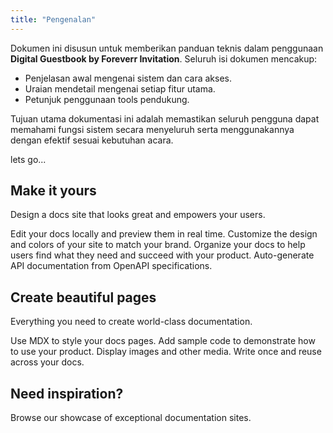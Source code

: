 ```yaml
---
title: "Pengenalan"
---
```


Dokumen ini disusun untuk memberikan panduan teknis dalam penggunaan **Digital Guestbook by Foreverr Invitation**. Seluruh isi dokumen mencakup:

- Penjelasan awal mengenai sistem dan cara akses.
- Uraian mendetail mengenai setiap fitur utama.
- Petunjuk penggunaan tools pendukung.

Tujuan utama dokumentasi ini adalah memastikan seluruh pengguna dapat memahami fungsi sistem secara menyeluruh serta menggunakannya dengan efektif sesuai kebutuhan acara.

<Card title="Mulai dari sini" icon="rocket" iconType="light" horizontal href="/quickstart">
  lets go...
</Card>

## Make it yours

Design a docs site that looks great and empowers your users.

<Columns cols={2}>
  <Card title="Edit locally" icon="pen-to-square" href="/development">
    Edit your docs locally and preview them in real time.
  </Card>
  <Card title="Customize your site" icon="palette" href="/essentials/settings">
    Customize the design and colors of your site to match your brand.
  </Card>
  <Card title="Set up navigation" icon="map" href="/essentials/navigation">
    Organize your docs to help users find what they need and succeed with your product.
  </Card>
  <Card title="API documentation" icon="terminal" href="/api-reference/introduction">
    Auto-generate API documentation from OpenAPI specifications.
  </Card>
</Columns>

## Create beautiful pages

Everything you need to create world-class documentation.

<Columns cols={2}>
  <Card title="Write with MDX" icon="pen-fancy" href="/essentials/markdown">
    Use MDX to style your docs pages.
  </Card>
  <Card title="Code samples" icon="code" href="/essentials/code">
    Add sample code to demonstrate how to use your product.
  </Card>
  <Card title="Images" icon="image" href="/essentials/images">
    Display images and other media.
  </Card>
  <Card title="Reusable snippets" icon="recycle" href="/essentials/reusable-snippets">
    Write once and reuse across your docs.
  </Card>
</Columns>

## Need inspiration?

<Card title="See complete examples" icon="stars" href="https://mintlify.com/customers">
  Browse our showcase of exceptional documentation sites.
</Card>